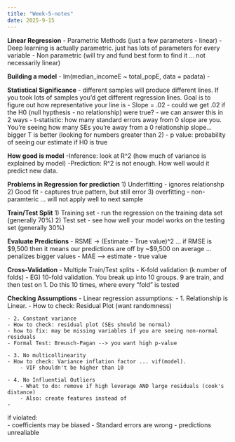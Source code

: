 ```yaml
---
title: "Week-5-notes"
date: 2025-9-15
---
```

 **Linear Regression** 
 - Parametric Methods (just a few parameters - linear)
      - Deep learning is actually parametric. just has lots of parameters for every variable 
 - Non parametric (will try and fund best form to find it ... not necessarily linear)
 
 **Building a model** 
 - lm(median_incomeE ~ total_popE, data = padata)
 - 
 
 **Statistical Significance**
 - different samples will produce different lines. If you took lots of samples you'd get different regression lines. Goal is to figure out how representative your line is 
 - Slope = .02 
 - could we get .02 if the H0 (null hypthesis - no relationship) were true? 
      - we can answer this in 2 ways
      - t-statistic: how many standard errors away from 0 slope are you. You're seeing how many SEs you're away from a 0 relationship       slope...bigger T is better (looking for numbers greater than 2)
      - p value: probability of seeing our estimate if H0 is true 
      
**How good is model**
  -Inference: look at R^2 (how much of variance is explained by model)
  -Prediction: R^2 is not enough. How well would it predict new data. 
  
**Problems in Regression for prediction**
1) Underfitting - ignores relationshp 
2) Good fit - captures true pattern, but still error 
3) overfitting - non-paramteric ... will not apply well to next sample 

**Train/Test Split** 
1) Training set - run the regression on the training data set (generally 70%) 
2) Test set - see how well your model works on the testing set (generally 30%)

**Evaluate Predictions**
- RSME -> (Estimate - True value)^2 ... if RMSE is $9,500 then it means our predictions are off by ~$9,500 on average ... penalizes bigger values 
- MAE --> estimate - true value 

**Cross-Validation**
- Multiple Train/Test splits 
- K-fold validation (k number of folds)
    - EG) 10-fold validation. You break up into 10 groups. 9 are train, and then test on 1. Do this 10 times, where every "fold" is tested 
    
**Checking Assumptions**
- Linear regression assumptions:
    - 1. Relationship is Linear. 
    - How to check: Residual Plot (want randomness)
    
    - 2. Constant variance 
    - How to check: residual plot (SEs should be normal)
    - how to fix: may be missing variables if you are seeing non-normal residuals 
    - Formal Test: Breusch-Pagan --> you want high p-value
    
    - 3. No multicollinearity 
    - How to check: Variance inflation factor ... vif(model). 
        - VIF shouldn't be higher than 10 
    
    - 4. No Influential Outliers 
        - What to do: remove if high leverage AND large residuals (cook's distance)
        - Also: create features instead of 
    -
    
if violated:   
    - coefficients may be biased 
    - Standard errors are wrong 
    - predictions unrealiable 


